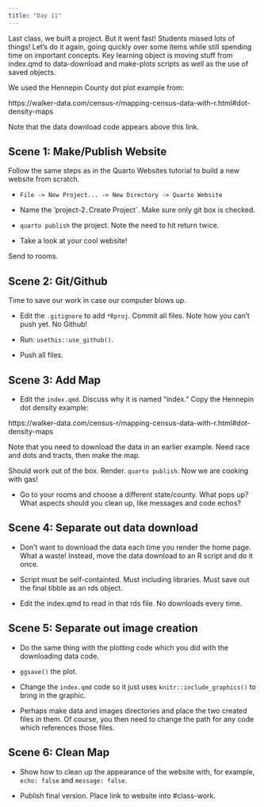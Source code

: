 ```yaml
---
title: "Day 11"
---
```


Last class, we built a project. But it went fast! Students missed lots of things! Let's do it again, going quickly over some items while still spending time on important concepts. Key learning object is moving stuff from index.qmd to data-download and make-plots scripts as well as the use of saved objects.

We used the Hennepin County dot plot example from:

https://walker-data.com/census-r/mapping-census-data-with-r.html#dot-density-maps

Note that the data download code appears above this link.



## Scene 1: Make/Publish Website

Follow the same steps as in the Quarto Websites tutorial to build a new website from scratch.

* `File -> New Project... -> New Directory -> Quarto Website`

* Name the 'project-2`. `Create Project`. Make sure only git box is checked.

* `quarto publish` the project. Note the need to hit return twice. 

* Take a look at your cool website!

Send to rooms.

## Scene 2: Git/Github

Time to save our work in case our computer blows up.

* Edit the `.gitignore` to add `*Rproj`. Commit all files. Note how you can't push yet. No Github!

* Run: `usethis::use_github()`. 

* Push all files.

## Scene 3: Add Map

* Edit the `index.qmd`. Discuss why it is named "index." Copy the Hennepin dot density example:

https://walker-data.com/census-r/mapping-census-data-with-r.html#dot-density-maps

Note that you need to download the data in an earlier example. Need race and dots and tracts, then make the map.

Should work out of the box. Render. `quarto publish`. Now we are cooking with gas!

* Go to your rooms and choose a different state/county. What pops up? What aspects should you clean up, like messages and code echos?

## Scene 4: Separate out data download

* Don't want to download the data each time you render the home page. What a waste! Instead, move the data download to an R script and do it once. 

* Script must be self-containted. Must including libraries. Must save out the final tibble as an rds object.

* Edit the index.qmd to read in that rds file. No downloads every time.

## Scene 5: Separate out image creation

* Do the same thing with the plotting code which you did with the downloading data code. 

* `ggsave()` the plot.

* Change the `index.qmd` code so it just uses `knitr::include_graphics()` to bring in the graphic.

* Perhaps make data and images directories and place the two created files in them. Of course, you then need to change the path for any code which references those files.

## Scene 6: Clean Map

* Show how to clean up the appearance of the website with, for example, `echo: false` and `message: false`.

* Publish final version. Place link to website into #class-work.






